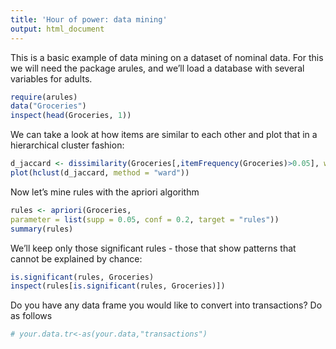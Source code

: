 ```yaml
---
title: 'Hour of power: data mining'
output: html_document
---
```


This is a basic example of data mining on a dataset of nominal data. For this we will need the package arules, and we'll load a database with several variables for adults.

```r
require(arules)
data("Groceries")
inspect(head(Groceries, 1))
```

We can take a look at how items are similar to each other and plot that in a hierarchical cluster fashion:

```r
d_jaccard <- dissimilarity(Groceries[,itemFrequency(Groceries)>0.05], which = "items")
plot(hclust(d_jaccard, method = "ward"))
```

Now let's mine rules with the apriori algorithm

```r
rules <- apriori(Groceries,
parameter = list(supp = 0.05, conf = 0.2, target = "rules"))
summary(rules)
```

We'll keep only those significant rules - those that show patterns that cannot be explained by chance:

```r
is.significant(rules, Groceries)
inspect(rules[is.significant(rules, Groceries)])
```

Do you have any data frame you would like to convert into transactions? Do as follows

```r
# your.data.tr<-as(your.data,"transactions")
```


